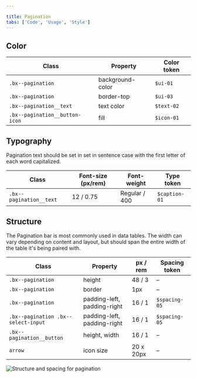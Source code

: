 ```yaml
---

title: Pagination
tabs: ['Code', 'Usage', 'Style']
---
```


## Color

| Class                          | Property         | Color token |
| ------------------------------ | ---------------- | ----------  |
| `.bx--pagination`              | background-color | `$ui-01`    |
| `.bx--pagination`              | border-top       | `$ui-03`    |
| `.bx--pagination__text`        | text color       | `$text-02`  |
| `.bx--pagination__button-icon` | fill             | `$icon-01`  |

## Typography

Pagination text should be set in set in sentence case with the first letter of each word capitalized.

| Class                   | Font-size (px/rem) | Font-weight   | Type token          |
| ----------------------- | ------------------ | ------------- | ------------------- |
| `.bx--pagination__text` | 12 / 0.75          | Regular / 400 | `$caption-01`       |

## Structure

The Pagination bar is most commonly used in data tables. The width can vary depending on content and layout, but should span the entire width of the table it's being paired with. 

| Class                                                       | Property                    | px / rem  | Spacing token |
| ----------------------------------------------------------- | --------------------------- | --------- | ------------- |
| `.bx--pagination`                                           | height                      | 48 / 3    | –             |
| `.bx--pagination`                                           | border                      | 1px       | –             |
| `.bx--pagination`                                           | padding-left, padding-right | 16 / 1    | `$spacing-05` |
| `.bx--pagination .bx--select-input`                         | padding-left, padding-right | 16 / 1    | `$spacing-05` |
| `.bx--pagination__button`                                   | height, width               | 16 / 1    | –  |
| `arrow`                                                     | icon size                   | 20 x 20px | –  |


<ImageComponent fixed="large" caption="Structure and spacing measurements for Pagination | px / rem">

![Structure and spacing for pagination](images/pagination-style-1.png)

</ImageComponent>
